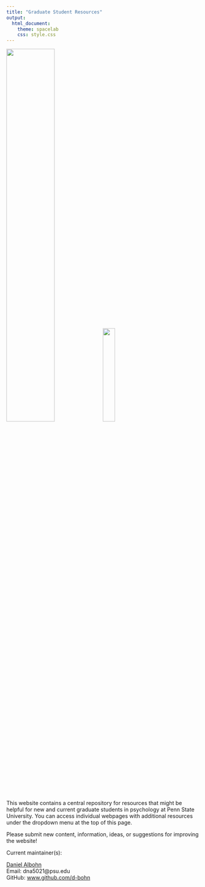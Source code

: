 ```yaml
---
title: "Graduate Student Resources"
output: 
  html_document:
    theme: spacelab
    css: style.css
---
```


![](data/psu_la.png){width=50%}![](data/psu-lion-1.png){width=25%}


This website contains a central repository for resources that might be helpful for
new and current graduate students in psychology at Penn State University. You can
access individual webpages with additional resources under the dropdown menu at
the top of this page.

Please submit new content, information, ideas, or suggestions for improving
the website!

Current maintainer(s): 

[Daniel Albohn](http://www.sites.psu.edu/albohn)  
Email: dna5021@psu.edu  
GitHub: [www.github.com/d-bohn](http://www.github.com/d-bohn)


